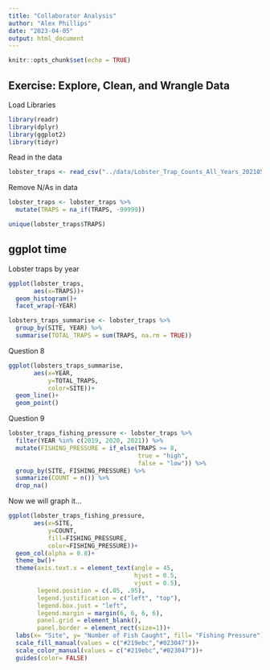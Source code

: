 ```yaml
---
title: "Collaborator Analysis"
author: "Alex Phillips"
date: "2023-04-05"
output: html_document
---
```


```r
knitr::opts_chunk$set(echo = TRUE)
```

## Exercise: Explore, Clean, and Wrangle Data

Load Libraries
```r

library(readr)
library(dplyr)
library(ggplot2)
library(tidyr)

```

Read in the data
```r

lobster_traps <- read_csv("../data/Lobster_Trap_Counts_All_Years_20210519.csv")

```

Remove N/As in data
```r

lobster_traps <- lobster_traps %>% 
  mutate(TRAPS = na_if(TRAPS, -99999))

unique(lobster_traps$TRAPS)

```

## ggplot time

Lobster traps by year

```r

ggplot(lobster_traps,
       aes(x=TRAPS))+
  geom_histogram()+
  facet_wrap(~YEAR)

```


```r

lobsters_traps_summarise <- lobster_traps %>% 
  group_by(SITE, YEAR) %>% 
  summarise(TOTAL_TRAPS = sum(TRAPS, na.rm = TRUE))

```

Question 8

```r

ggplot(lobsters_traps_summarise,
       aes(x=YEAR, 
           y=TOTAL_TRAPS,
           color=SITE))+
  geom_line()+
  geom_point()

```

Question 9 

```r

lobster_traps_fishing_pressure <- lobster_traps %>% 
  filter(YEAR %in% c(2019, 2020, 2021)) %>% 
  mutate(FISHING_PRESSURE = if_else(TRAPS >= 8,
                                    true = "high",
                                    false = "low")) %>% 
  group_by(SITE, FISHING_PRESSURE) %>% 
  summarize(COUNT = n()) %>% 
  drop_na()

```

Now we will graph it... 

```r

ggplot(lobster_traps_fishing_pressure,
       aes(x=SITE,
           y=COUNT,
           fill=FISHING_PRESSURE,
           color=FISHING_PRESSURE))+
  geom_col(alpha = 0.8)+
  theme_bw()+
  theme(axis.text.x = element_text(angle = 45,
                                   hjust = 0.5,
                                   vjust = 0.5),
        legend.position = c(.05, .95),
        legend.justification = c("left", "top"),
        legend.box.just = "left",
        legend.margin = margin(6, 6, 6, 6),
        panel.grid = element_blank(),
        panel.border = element_rect(size=1))+
  labs(x= "Site", y= "Number of Fish Caught", fill= "Fishing Pressure")+
  scale_fill_manual(values = c("#219ebc","#023047"))+
  scale_color_manual(values = c("#219ebc","#023047"))+
  guides(color= FALSE)
```



